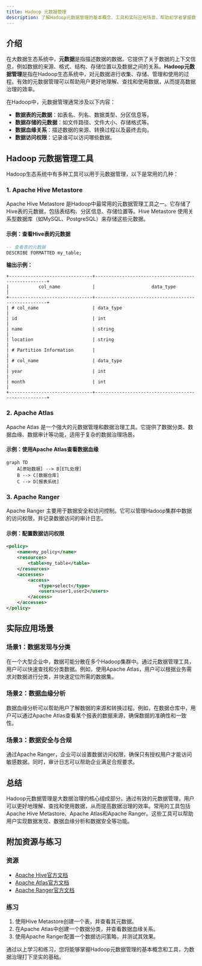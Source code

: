 ```yaml
---
title: Hadoop 元数据管理
description: 了解Hadoop元数据管理的基本概念、工具和实际应用场景，帮助初学者掌握数据治理的核心内容。
---
```


## 介绍

在大数据生态系统中，**元数据**是指描述数据的数据。它提供了关于数据的上下文信息，例如数据的来源、格式、结构、存储位置以及数据之间的关系。**Hadoop元数据管理**是指在Hadoop生态系统中，对元数据进行收集、存储、管理和使用的过程。有效的元数据管理可以帮助用户更好地理解、查找和使用数据，从而提高数据治理的效率。

在Hadoop中，元数据管理通常涉及以下内容：
- **数据表的元数据**：如表名、列名、数据类型、分区信息等。
- **数据存储的元数据**：如文件路径、文件大小、存储格式等。
- **数据血缘关系**：描述数据的来源、转换过程以及最终去向。
- **数据访问权限**：记录谁可以访问哪些数据。

## Hadoop 元数据管理工具

Hadoop生态系统中有多种工具可以用于元数据管理，以下是常用的几种：

### 1. Apache Hive Metastore

Apache Hive Metastore 是Hadoop中最常用的元数据管理工具之一。它存储了Hive表的元数据，包括表结构、分区信息、存储位置等。Hive Metastore 使用关系型数据库（如MySQL、PostgreSQL）来存储这些元数据。

#### 示例：查看Hive表的元数据

```sql
-- 查看表的元数据
DESCRIBE FORMATTED my_table;
```

**输出示例：**
```
+-------------------------------+----------------------------------------------------+
|           col_name            |                     data_type                      |
+-------------------------------+----------------------------------------------------+
| # col_name                    | data_type                                          |
| id                            | int                                                |
| name                          | string                                             |
| location                      | string                                             |
| # Partition Information       |                                                    |
| # col_name                    | data_type                                          |
| year                          | int                                                |
| month                         | int                                                |
+-------------------------------+----------------------------------------------------+
```

### 2. Apache Atlas

Apache Atlas 是一个强大的元数据管理和数据治理工具。它提供了数据分类、数据血缘、数据审计等功能，适用于复杂的数据治理场景。

#### 示例：使用Apache Atlas查看数据血缘

```mermaid
graph TD
    A[原始数据] --> B[ETL处理]
    B --> C[数据仓库]
    C --> D[报表系统]
```

### 3. Apache Ranger

Apache Ranger 主要用于数据安全和访问控制。它可以管理Hadoop集群中数据的访问权限，并记录数据访问的审计日志。

#### 示例：配置数据访问权限

```xml
<policy>
    <name>my_policy</name>
    <resources>
        <table>my_table</table>
    </resources>
    <accesses>
        <access>
            <type>select</type>
            <users>user1,user2</users>
        </access>
    </accesses>
</policy>
```

## 实际应用场景

### 场景1：数据发现与分类

在一个大型企业中，数据可能分散在多个Hadoop集群中。通过元数据管理工具，用户可以快速查找和分类数据。例如，使用Apache Atlas，用户可以根据业务需求对数据进行分类，并快速定位所需的数据集。

### 场景2：数据血缘分析

数据血缘分析可以帮助用户了解数据的来源和转换过程。例如，在数据仓库中，用户可以通过Apache Atlas查看某个报表的数据来源，确保数据的准确性和一致性。

### 场景3：数据安全与合规

通过Apache Ranger，企业可以设置数据访问权限，确保只有授权用户才能访问敏感数据。同时，审计日志可以帮助企业满足合规要求。

## 总结

Hadoop元数据管理是大数据治理的核心组成部分。通过有效的元数据管理，用户可以更好地理解、查找和使用数据，从而提高数据治理的效率。常用的工具包括Apache Hive Metastore、Apache Atlas和Apache Ranger。这些工具可以帮助用户实现数据发现、数据血缘分析和数据安全等功能。

## 附加资源与练习

### 资源
- [Apache Hive官方文档](https://hive.apache.org/)
- [Apache Atlas官方文档](https://atlas.apache.org/)
- [Apache Ranger官方文档](https://ranger.apache.org/)

### 练习
1. 使用Hive Metastore创建一个表，并查看其元数据。
2. 在Apache Atlas中创建一个数据分类，并查看数据血缘关系。
3. 使用Apache Ranger配置一个数据访问策略，并测试其效果。

通过以上学习和练习，您将能够掌握Hadoop元数据管理的基本概念和工具，为数据治理打下坚实的基础。